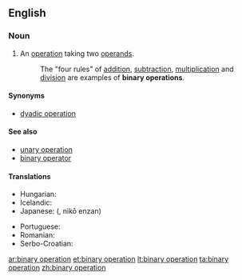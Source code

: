 ==English==

===Noun===
{{en-noun|head=[[binary]] [[operation]]}}

# {{context|algebra|lang=en}} An [[operation]] taking two [[operand]]s.
#: The "four rules" of [[addition]], [[subtraction]], [[multiplication]] and [[division]] are examples of '''binary operations'''.

====Synonyms====
* [[dyadic operation]]

====See also====
* [[unary operation]]
* [[binary operator]]

====Translations====
{{trans-top|two-operand operation}}
* Hungarian: {{t|hu|kétváltozós művelet}}
* Icelandic: {{t|is|tvístæð aðgerð|f}}
* Japanese: {{Jpan|[[二項演算]]}} ({{Jpan|[[にこうえんざん]]}}, nikō enzan)
{{trans-mid}}
* Portuguese: {{t|pt|operação binária|f}}
* Romanian: {{t|ro|operație binară|f}}
* Serbo-Croatian: {{t|sh|binarna operacija|f}}
{{trans-bottom}}

[[ar:binary operation]]
[[et:binary operation]]
[[lt:binary operation]]
[[ta:binary operation]]
[[zh:binary operation]]